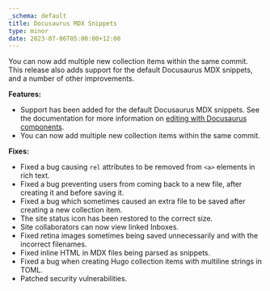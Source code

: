```yaml
---
_schema: default
title: Docusaurus MDX Snippets
type: minor
date: 2023-07-06T05:00:00+12:00
---
```

You can now add multiple new collection items within the same commit. This release also adds support for the default Docusaurus MDX snippets, and a number of other improvements.

**Features:**

* Support has been added for the default Docusaurus MDX snippets. See the documentation for more information on [editing with Docusaurus components](/documentation/articles/snippets-using-docusaurus-components/).
* You can now add multiple new collection items within the same commit.

**Fixes:**

* Fixed a bug causing `rel` attributes to be removed from `<a>` elements in rich text.
* Fixed a bug preventing users from coming back to a new file, after creating it and before saving it.
* Fixed a bug which sometimes caused an extra file to be saved after creating a new collection item.
* The site status icon has been restored to the correct size.
* Site collaborators can now view linked Inboxes.
* Fixed retina images sometimes being saved unnecessarily and with the incorrect filenames.
* Fixed inline HTML in MDX files being parsed as snippets.
* Fixed a bug when creating Hugo collection items with multiline strings in TOML.
* Patched security vulnerabilities.